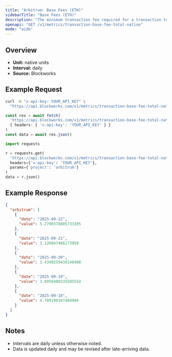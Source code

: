 ```yaml
---
title: "Arbitrum: Base Fees (ETH)"
sidebarTitle: "Base Fees (ETH)"
description: "The minimum transaction fee required for a transaction to be included in a block"
openapi: "GET /v1/metrics/transaction-base-fee-total-native"
mode: "wide"
---
```


## Overview

- **Unit:** native units
- **Interval:** daily
- **Source:** Blockworks

## Example Request

<CodeGroup>

```bash cURL
curl -H "x-api-key: YOUR_API_KEY" \
  "https://api.blockworks.com/v1/metrics/transaction-base-fee-total-native?project=arbitrum"
```

```typescript TypeScript
const res = await fetch(
  'https://api.blockworks.com/v1/metrics/transaction-base-fee-total-native?project=arbitrum',
  { headers: { 'x-api-key': 'YOUR_API_KEY' } }
)
const data = await res.json()
```

```python Python
import requests

r = requests.get(
  'https://api.blockworks.com/v1/metrics/transaction-base-fee-total-native',
  headers={'x-api-key': 'YOUR_API_KEY'},
  params={'project': 'arbitrum'}
)
data = r.json()
```

</CodeGroup>

## Example Response

```json
{
  "arbitrum": [
    {
      "date": "2025-09-22",
      "value": 5.2790378805733305
    },
    {
      "date": "2025-09-21",
      "value": 3.126047466173958
    },
    {
      "date": "2025-09-20",
      "value": 3.4340259438146408
    },
    {
      "date": "2025-09-19",
      "value": 3.8956400335505554
    },
    {
      "date": "2025-09-18",
      "value": 4.789190107404986
    }
  ]
}
```

## Notes
- Intervals are daily unless otherwise noted.
- Data is updated daily and may be revised after late-arriving data.